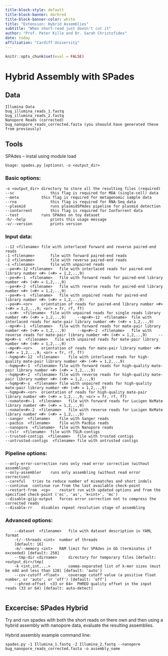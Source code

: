 ```yaml
---
title-block-style: default
title-block-banner: darkred
title-block-banner-color: white
title: "Extension: Hybrid Assemblies"
subtitle: "When short-read just doesn't cut it"
author: "Prof. Peter Kille and Dr. Sarah Christofides"
date: today
affiliation: "Cardiff University"
---
```


```r
knitr::opts_chunk$set(eval = FALSE)
```


# Hybrid Assembly with SPades

## Data

```         
Illumina Data 
bug_illumina_reads_1.fastq   
bug_illumina_reads_2.fastq 
Nanopore Reads (corrected) 
bug_nanopore_reads_corrected.fasta (you shoould have generated these from previously)
```

## Tools

SPAdes -- instal using module load

```         
Usage: spades.py [options\ -o <output_dir>
```

### Basic options:

```         
-o <output_dir> directory to store all the resulting files (required) 
--sc                this flag is required for MDA (single-cell) data 
--meta          this flag is required for metagenomic sample data 
--rna               this flag is required for RNA-Seq data 
--plasmid           runs plasmidSPAdes pipeline for plasmid detection 
--iontorrent        this flag is required for IonTorrent data 
--test          runs SPAdes on toy dataset 
-h/--help           prints this usage message 
-v/--version        prints version 
```

### Input data:

```         
--12 <filename> file with interlaced forward and reverse paired-end reads 
-1 <filename>       file with forward paired-end reads 
-2 <filename>       file with reverse paired-end reads 
-s <filename>       file with unpaired reads 
--pe<#>-12 <filename>   file with interlaced reads for paired-end library number <#> (<#> = 1,2,..,9) 
--pe<#>-1  <filename>   file with forward reads for paired-end library number <#> (<#> = 1,2,..,9) 
--pe<#>-2  <filename>   file with reverse reads for paired-end library number <#> (<#> = 1,2,..,9) 
--pe<#>-s  <filename>   file with unpaired reads for paired-end library number <#> (<#> = 1,2,..,9) 
--pe<#>-<or>    orientation of reads for paired-end library number <#> (<#> = 1,2,..,9; <or> = fr, rf, ff) 
--s<#>  <filename>  file with unpaired reads for single reads library number <#> (<#> = 1,2,..,9)     --mp<#>-12  <filename>  file with interlaced reads for mate-pair library number <#> (<#> = 1,2,..,9) 
--mp<#>-1  <filename>   file with forward reads for mate-pair library number <#> (<#> = 1,2,..,9)     --mp<#>-2  <filename>   file with reverse reads for mate-pair library number <#> (<#> = 1,2,..,9)     --mp<#>-s  <filename>   file with unpaired reads for mate-pair library number <#> (<#> = 1,2,..,9) 
--mp<#>-<or>    orientation of reads for mate-pair library number <#> (<#> = 1,2,..,9; <or> = fr, rf, ff) 
--hqmp<#>-12  <filename>    file with interlaced reads for high-quality mate-pair library number <#> (<#> = 1,2,..,9) 
--hqmp<#>-1  <filename> file with forward reads for high-quality mate-pair library number <#> (<#> = 1,2,..,9) 
--hqmp<#>-2  <filename> file with reverse reads for high-quality mate-pair library number <#> (<#> = 1,2,..,9) 
--hqmp<#>-s  <filename> file with unpaired reads for high-quality mate-pair library number <#> (<#> = 1,2,..,9) 
--hqmp<#>-<or>  orientation of reads for high-quality mate-pair library number <#> (<#> = 1,2,..,9; <or> = fr, rf, ff) 
--nxmate<#>-1  <filename>   file with forward reads for Lucigen NxMate library number <#> (<#> = 1,2,..,9) 
--nxmate<#>-2  <filename>   file with reverse reads for Lucigen NxMate library number <#> (<#> = 1,2,..,9) 
--sanger  <filename>    file with Sanger reads 
--pacbio  <filename>    file with PacBio reads 
--nanopore  <filename>  file with Nanopore reads 
--tslr  <filename>  file with TSLR-contigs 
--trusted-contigs  <filename>   file with trusted contigs 
--untrusted-contigs  <filename> file with untrusted contigs 
```

### Pipeline options:

```         
--only-error-correction runs only read error correction (without assembling) 
--only-assembler    runs only assembling (without read error correction) 
--careful   tries to reduce number of mismatches and short indels 
--continue  continue run from the last available check-point 
--restart-from  <cp>    restart run with updated options and from the specified check-point ('ec', 'as', 'k<int>', 'mc') 
--disable-gzip-output   forces error correction not to compress the corrected reads 
--disable-rr    disables repeat resolution stage of assembling 
```

### Advanced options:

```         
    --dataset  <filename>   file with dataset description in YAML format 
    -t/--threads <int>  number of threads 
    [default: 16] 
    -m/--memory <int>   RAM limit for SPAdes in Gb (terminates if exceeded) [default: 250] 
    --tmp-dir <dirname>     directory for temporary files [default: <output_dir>/tmp] 
    -k <int,int,...>        comma-separated list of k-mer sizes (must be odd and less than 128) [default: 'auto'] 
    --cov-cutoff <float>    coverage cutoff value (a positive float number, or 'auto', or 'off') [default: 'off'] 
    --phred-offset  <33 or 64>  PHRED quality offset in the input reads (33 or 64) [default: auto-detect] 
    
```

::: callout-important
## Excercise: SPades Hybrid

Try and run spades with both the short reads on there own and then using a hybrid assembly with nanopore data, evaluate the resulting assemblies.

Hybrid assembly example command line:

```         
spades.py -1 Illumina_1.fastq -2 Illumina_2.fastq --nanopore bug_nanopore_reads_corrected.fasta -o assembly_name
```
:::

